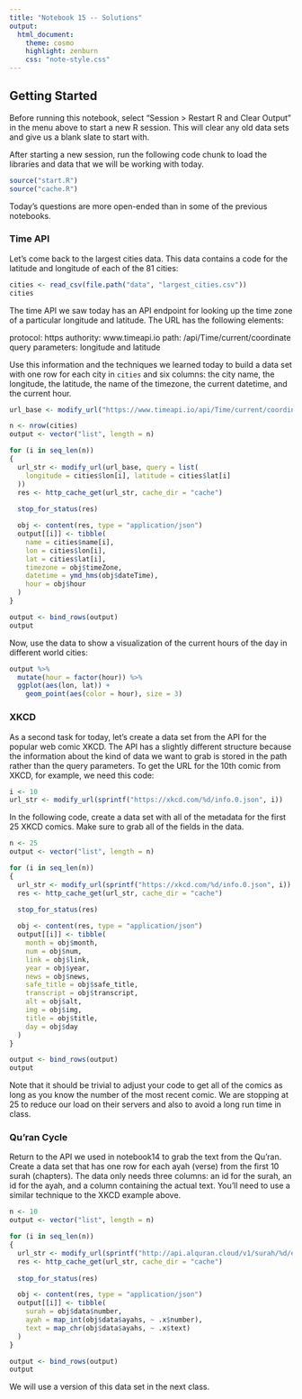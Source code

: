 ```yaml
---
title: "Notebook 15 -- Solutions"
output:
  html_document:
    theme: cosmo
    highlight: zenburn
    css: "note-style.css"
---
```


## Getting Started

Before running this notebook, select "Session > Restart R and Clear Output" in
the menu above to start a new R session. This will clear any old data sets and
give us a blank slate to start with.

After starting a new session, run the following code chunk to load the
libraries and data that we will be working with today.


```r
source("start.R")
source("cache.R")
```

Today's questions are more open-ended than in some of the previous notebooks.

### Time API

Let's come back to the largest cities data. This data contains a code for the
latitude and longitude of each of the 81 cities:

```r
cities <- read_csv(file.path("data", "largest_cities.csv"))
cities
```

The time API we saw today has an API endpoint for looking up the time zone of
a particular longitude and latitude. The URL has the following elements:

  protocol:            https
  authority:           www.timeapi.io
  path:                /api/Time/current/coordinate 
  query parameters:    longitude and latitude
  
Use this information and the techniques we learned today to build a data set 
with one row for each city in `cities` and six columns: the city name, the
longitude, the latitude, the name of the timezone, the current datetime, and
the current hour.

```r
url_base <- modify_url("https://www.timeapi.io/api/Time/current/coordinate")

n <- nrow(cities)
output <- vector("list", length = n)

for (i in seq_len(n))
{
  url_str <- modify_url(url_base, query = list(
    longitude = cities$lon[i], latitude = cities$lat[i]
  ))
  res <- http_cache_get(url_str, cache_dir = "cache")
  
  stop_for_status(res)

  obj <- content(res, type = "application/json")
  output[[i]] <- tibble(
    name = cities$name[i],
    lon = cities$lon[i],
    lat = cities$lat[i],
    timezone = obj$timeZone,
    datetime = ymd_hms(obj$dateTime),
    hour = obj$hour
  )
}

output <- bind_rows(output)
output
```

Now, use the data to show a visualization of the current hours of the day in 
different world cities:

```r
output %>%
  mutate(hour = factor(hour)) %>%
  ggplot(aes(lon, lat)) +
    geom_point(aes(color = hour), size = 3)
```

### XKCD

As a second task for today, let's create a data set from the API for the popular
web comic XKCD. The API has a slightly different structure because the
information about the kind of data we want to grab is stored in the path rather
than the query parameters. To get the URL for the 10th comic from XKCD, for
example, we need this code:

```r
i <- 10
url_str <- modify_url(sprintf("https://xkcd.com/%d/info.0.json", i))
```

In the following code, create a data set with all of the metadata for the first
25 XKCD comics. Make sure to grab all of the fields in the data. 

```r
n <- 25
output <- vector("list", length = n)

for (i in seq_len(n))
{
  url_str <- modify_url(sprintf("https://xkcd.com/%d/info.0.json", i))
  res <- http_cache_get(url_str, cache_dir = "cache")
  
  stop_for_status(res)

  obj <- content(res, type = "application/json")
  output[[i]] <- tibble(
    month = obj$month,
    num = obj$num,
    link = obj$link,
    year = obj$year,
    news = obj$news,
    safe_title = obj$safe_title,
    transcript = obj$transcript,
    alt = obj$alt,
    img = obj$img,
    title = obj$title,
    day = obj$day
  )
}

output <- bind_rows(output)
output
```

Note that it should be trivial to adjust your code to get all of the comics as
long as you know the number of the most recent comic. We are stopping at 25 
to reduce our load on their servers and also to avoid a long run time in class.

### Qu'ran Cycle

Return to the API we used in notebook14 to grab the text from the Qu'ran. 
Create a data set that has one row for each ayah (verse) from the first 10 
surah (chapters). The data only needs three columns: an id for the surah, an
id for the ayah, and a column containing the actual text. You'll need to use a
similar technique to the XKCD example above.

```r
n <- 10
output <- vector("list", length = n)

for (i in seq_len(n))
{
  url_str <- modify_url(sprintf("http://api.alquran.cloud/v1/surah/%d/en.asad", i))
  res <- http_cache_get(url_str, cache_dir = "cache")
  
  stop_for_status(res)

  obj <- content(res, type = "application/json")
  output[[i]] <- tibble(
    surah = obj$data$number,
    ayah = map_int(obj$data$ayahs, ~ .x$number),
    text = map_chr(obj$data$ayahs, ~ .x$text)
  )
}

output <- bind_rows(output)
output
```

We will use a version of this data set in the next class.


